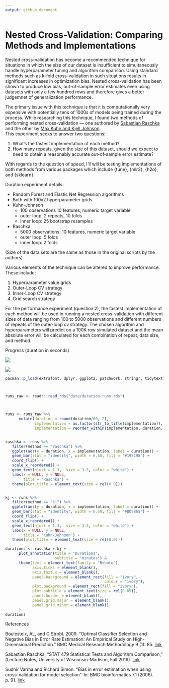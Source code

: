 ```yaml
---
output: github_document
---
```


# Nested Cross-Validation: Comparing Methods and Implementations  

Nested cross-validation has become a recommended technique for situations in which the size of our dataset is insufficient to simultaneously handle hyperparameter tuning and algorithm comparison. Using standard methods such as k-fold cross-validation in such situations results in  significant increases in optimization bias. Nested cross-validation has been shown to produce low bias, out-of-sample error estimates even using datasets with only a few hundred rows and therefore gives a better judgemnet of generalization performance.  

The primary issue with this technique is that it is computationally very expensive with potentially tens of 1000s of models being trained during the process. While researching this technique, I found two methods of performing nested cross-validation — one authored by [Sabastian Raschka](https://github.com/rasbt/stat479-machine-learning-fs19/blob/master/11_eval4-algo/code/11-eval4-algo__nested-cv_verbose1.ipynb) and the other by [Max Kuhn and Kjell Johnson](https://tidymodels.github.io/rsample/articles/Applications/Nested_Resampling.html).  
This experiment seeks to answer two questions:  

1. What's the fastest implementation of each method?  
2. How many repeats, given the size of this dataset, should we expect to need to obtain a reasonably accurate out-of-sample error estimate?  

With regards to the question of speed, I'll will be testing implementations of both methods from various packages which include {tune}, {mlr3}, {h2o}, and {sklearn}.  

Duration experiment details:  
   
   * Random Forest and Elastic Net Regression algorithms  
   * Both with 100x2 hyperparameter grids  
   * Kuhn-Johnson  
      + 100 observations  10 features, numeric target variable  
      + outer loop: 2 repeats, 10 folds  
      + inner loop: 25 bootstrap resamples  
   * Raschka  
      + 5000 observations: 10 features, numeric target variable  
      + outer loop: 5 folds  
      + inner loop: 2 folds  

(Size of the data sets are the same as those in the original scripts by the authors)  


Various elements of the technique can be altered to improve performance. These include:  

1. Hyperparameter value grids  
2. Outer-Loop CV strategy  
3. Inner-Loop CV strategy  
4. Grid search strategy  

For the performance experiment (question 2), the fastest implementation of each method will be used in running a nested cross-validation with different sizes of data ranging from 100 to 5000 observations and different numbers of repeats of the outer-loop cv strategy. The chosen algorithm and hyperparameters will predict on a 100K row simulated dataset and the mean absolute error will be calculated for each combination of repeat, data size, and method. 
  


Progress (duration in seconds)  

![](duration-experiment/outputs/0225-results.png)  

![](duration-experiment/outputs/duration-pkg-tbl.png)  

```r
pacman::p_load(extrafont, dplyr, ggplot2, patchwork, stringr, tidytext)



runs_raw <- readr::read_rds("data/duration-runs.rds")



runs <- runs_raw %>%
      mutate(duration = round(duration/60, 2),
             implementation = as.factor(str_to_title(implementation)),
             implementation = reorder_within(implementation, duration, method))


raschka <- runs %>% 
   filter(method == "raschka") %>%
   ggplot(aes(y = duration, x = implementation, label = duration)) + 
   geom_bar(stat = "identity", width = 0.50, fill = "#195198") +
   coord_flip() +
   scale_x_reordered() +
   geom_text(hjust = 1.3,  size = 3.5, color = "white") +
   labs(x = NULL, y = NULL,
        title = "Raschka") +
   theme(plot.title = element_text(size = rel(0.9)))


kj <- runs %>% 
   filter(method == "kj") %>%
   ggplot(aes(y = duration, x = implementation, label = duration)) + 
   geom_bar(stat = "identity", width = 0.50, fill = "#BD9865") +
   coord_flip() +
   scale_x_reordered() +
   geom_text(hjust = 1.3,  size = 3.5, color = "white") +
   labs(x = NULL, y = NULL,
        title = "Kuhn-Johnson") +
   theme(plot.title = element_text(size = rel(0.9)))

durations <- raschka + kj +
      plot_annotation(title = "Durations",
                      subtitle = "minutes") &
      theme(text = element_text(family = "Roboto"),
            axis.ticks = element_blank(),
            axis.text.x = element_blank(),
            panel.background = element_rect(fill = "ivory",
                                            colour = "ivory"),
            plot.background = element_rect(fill = "ivory"),
            plot.subtitle = element_text(size = rel(0.85)),
            panel.border = element_blank(),
            panel.grid.major = element_blank(),
            panel.grid.minor = element_blank()
      )
durations


```



References  

Boulesteix, AL, and C Strobl. 2009. “Optimal Classifier Selection and Negative Bias in Error Rate Estimation: An Empirical Study on High-Dimensional Prediction.” BMC Medical Research Methodology 9 (1): 85. [link](https://www.researchgate.net/publication/40756303_Optimal_classifier_selection_and_negative_bias_in_error_rate_estimation_An_empirical_study_on_high-dimensional_prediction)  

Sabastian Raschka, "STAT 479 Statistical Tests and Algorithm Comparison," (Lecture Notes, University of Wisconsin-Madison, Fall 2019). [link](https://github.com/rasbt/stat479-machine-learning-fs19/blob/master/11_eval4-algo/11-eval4-algo__notes.pdf)  

Sudhir Varma and Richard Simon. "Bias in error estimation when using cross-validation for model selection". In: BMC bioinformatics 7.1 (2006). p. 91. [link](https://bmcbioinformatics.biomedcentral.com/articles/10.1186/1471-2105-7-91)  




